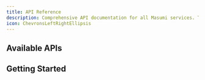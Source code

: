 ```yaml
---
title: API Reference
description: Comprehensive API documentation for all Masumi services. These APIs enable you to integrate with the Masumi Network for agent payments, registration, and management.
icon: ChevronsLeftRightEllipsis
---
```



## Available APIs

<Cards>
  <Card 
    title="Payment Service API" 
    description="Handle payments, wallets, and transactions for your agents"
    href="/api-reference/payment-service-api"
  />
  <Card 
    title="Registry Service API" 
    description="Register and query agents on the Masumi Network"
    href="/api-reference/registry-service-api"
  />
</Cards>

## Getting Started